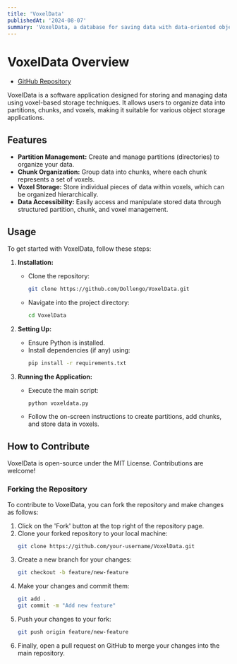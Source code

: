 ```yaml
---
title: 'VoxelData'
publishedAt: '2024-08-07'
summary: 'VoxelData, a database for saving data with data-oriented objects'
---
```


# VoxelData Overview

- [GitHub Repository](https://github.com/Dollengo/VoxelData)

VoxelData is a software application designed for storing and managing data using voxel-based storage techniques. It allows users to organize data into partitions, chunks, and voxels, making it suitable for various object storage applications.

## Features

- **Partition Management:** Create and manage partitions (directories) to organize your data.
- **Chunk Organization:** Group data into chunks, where each chunk represents a set of voxels.
- **Voxel Storage:** Store individual pieces of data within voxels, which can be organized hierarchically.
- **Data Accessibility:** Easily access and manipulate stored data through structured partition, chunk, and voxel management.

## Usage

To get started with VoxelData, follow these steps:

1. **Installation:**
   - Clone the repository:
     ```bash
     git clone https://github.com/Dollengo/VoxelData.git
     ```
   - Navigate into the project directory:
     ```bash
     cd VoxelData
     ```

2. **Setting Up:**
   - Ensure Python is installed.
   - Install dependencies (if any) using:
     ```bash
     pip install -r requirements.txt
     ```

3. **Running the Application:**
   - Execute the main script:
     ```bash
     python voxeldata.py
     ```
   - Follow the on-screen instructions to create partitions, add chunks, and store data in voxels.

## How to Contribute

VoxelData is open-source under the MIT License. Contributions are welcome!

### Forking the Repository

To contribute to VoxelData, you can fork the repository and make changes as follows:

1. Click on the 'Fork' button at the top right of the repository page.
2. Clone your forked repository to your local machine:
   ```bash
   git clone https://github.com/your-username/VoxelData.git
   ```
3. Create a new branch for your changes:
   ```bash
   git checkout -b feature/new-feature
   ```
4. Make your changes and commit them:
   ```bash
   git add .
   git commit -m "Add new feature"
   ```
5. Push your changes to your fork:
   ```bash
   git push origin feature/new-feature
   ```
6. Finally, open a pull request on GitHub to merge your changes into the main repository.
